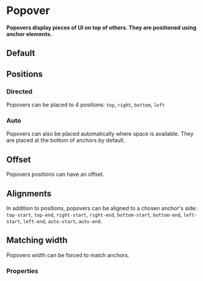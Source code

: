 # Popover <ReactStabilityFlag status="stable" />

**Popovers display pieces of UI on top of others. They are positioned using anchor elements.**

## Default

<DemoBlock demo="default" />

## Positions

### Directed

Popovers can be placed to 4 positions: `top`, `right`, `bottom`, `left`

<DemoBlock demo="positions" />

### Auto

Popovers can also be placed automatically where space is available. They are placed at the bottom of anchors by default.

<DemoBlock demo="auto" />

## Offset

Popovers positions can have an offset.

<DemoBlock demo="offset" />

## Alignments

In addition to positions, popovers can be aligned to a chosen anchor's side:
`top-start`, `top-end`, `right-start`, `right-end`, `bottom-start`, `bottom-end`, `left-start`, `left-end`, `auto-start`, `auto-end`.

<DemoBlock demo="alignments" />

## Matching width

Popovers width can be forced to match anchors.

<DemoBlock demo="matching-width" />

### Properties

<PropTable component="Popover" />
